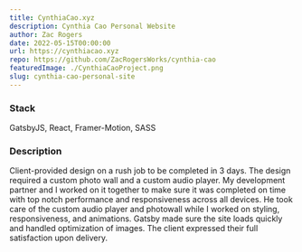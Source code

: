 ```yaml
---
title: CynthiaCao.xyz
description: Cynthia Cao Personal Website
author: Zac Rogers
date: 2022-05-15T00:00:00
url: https://cynthiacao.xyz
repo: https://github.com/ZacRogersWorks/cynthia-cao
featuredImage: ./CynthiaCaoProject.png
slug: cynthia-cao-personal-site
---
```


### Stack

GatsbyJS, React, Framer-Motion, SASS

### Description

Client-provided design on a rush job to be completed in 3 days. The design required a custom photo wall and a custom audio player. My development partner and I worked on it together to make sure it was completed on time with top notch performance and responsiveness across all devices. He took care of the custom audio player and photowall while I worked on styling, responsiveness, and animations. Gatsby made sure the site loads quickly and handled optimization of images. The client expressed their full satisfaction upon delivery.




